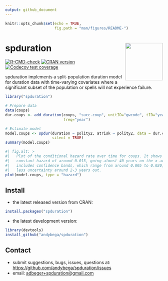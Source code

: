 ```yaml
---
output: github_document
---
```


```r
knitr::opts_chunk$set(echo = TRUE,
                      fig.path = "man/figures/README-")
```

# spduration <img src="man/figures/logo.png" align="right" width="120" />

[![R-CMD-check](https://github.com/andybega/spduration/actions/workflows/R-CMD-check.yaml/badge.svg)](https://github.com/andybega/spduration/actions/workflows/R-CMD-check.yaml)
[![CRAN version](http://www.r-pkg.org/badges/version/spduration)](https://cran.r-project.org/package=spduration)
[![Codecov test coverage](https://codecov.io/gh/andybega/spduration/branch/master/graph/badge.svg)](https://app.codecov.io/gh/andybega/spduration?branch=master)

spduration implements a split-population duration model for duration data with time-varying covariates where a significant subset of the population or spells will not experience failure. 

```r
library("spduration")

# Prepare data
data(coups)
dur.coups <- add_duration(coups, "succ.coup", unitID="gwcode", tID="year",
                          freq="year")

# Estimate model
model.coups <- spdur(duration ~ polity2, atrisk ~ polity2, data = dur.coups,
                     silent = TRUE)
summary(model.coups)
```

```r
#| fig.alt: >
#|   Plot of the conditional hazard rate over time for coups. It shows a relatively
#|   constant hazard of around 0.013, going almost 40 years on the x-axis. The plot
#|   includes confidence bands, which range from around 0.005 to 0.020, with slightly
#|   less uncertainty around 2-3 years out.
plot(model.coups, type = "hazard")
```


## Install

* the latest released version from CRAN: 
```r
install.packages("spduration")
```

* the latest development version: 
```r
library(devtools)
install_github("andybega/spduration")
```

## Contact

- submit suggestions, bugs, issues, questions at: [https://github.com/andybega/spduration/issues](https://github.com/andybega/spduration/issues)
- email: [adbeger+spduration@gmail.com](mailto:adbeger+spduration@gmail.com)

